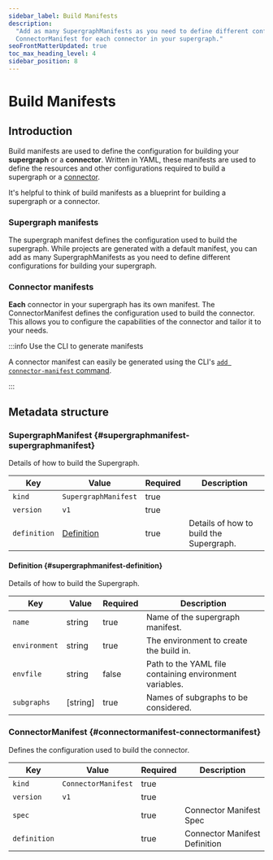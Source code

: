 ```yaml
---
sidebar_label: Build Manifests
description:
  "Add as many SupergraphManifests as you need to define different configurations for building your supergraph and a
  ConnectorManifest for each connector in your supergraph."
seoFrontMatterUpdated: true
toc_max_heading_level: 4
sidebar_position: 8
---
```


# Build Manifests

## Introduction

Build manifests are used to define the configuration for building your **supergraph** or a **connector**. Written in
YAML, these manifests are used to define the resources and other configurations required to build a supergraph or a
[connector](/connectors/overview.mdx).

It's helpful to think of build manifests as a blueprint for building a supergraph or a connector.

### Supergraph manifests

The supergraph manifest defines the configuration used to build the supergraph. While projects are generated with a
default manifest, you can add as many SupergraphManifests as you need to define different configurations for building
your supergraph.

### Connector manifests

**Each** connector in your supergraph has its own manifest. The ConnectorManifest defines the configuration used to
build the connector. This allows you to configure the capabilities of the connector and tailor it to your needs.

:::info Use the CLI to generate manifests

A connector manifest can easily be generated using the CLI's [`add connector-manifest` command](#).

:::

## Metadata structure

### SupergraphManifest {#supergraphmanifest-supergraphmanifest}

Details of how to build the Supergraph.

| Key          | Value                                        | Required | Description                             |
| ------------ | -------------------------------------------- | -------- | --------------------------------------- |
| `kind`       | `SupergraphManifest`                         | true     |                                         |
| `version`    | `v1`                                         | true     |                                         |
| `definition` | [Definition](#supergraphmanifest-definition) | true     | Details of how to build the Supergraph. |

#### Definition {#supergraphmanifest-definition}

Details of how to build the Supergraph.

| Key           | Value    | Required | Description                                             |
| ------------- | -------- | -------- | ------------------------------------------------------- |
| `name`        | string   | true     | Name of the supergraph manifest.                        |
| `environment` | string   | true     | The environment to create the build in.                 |
| `envfile`     | string   | false    | Path to the YAML file containing environment variables. |
| `subgraphs`   | [string] | true     | Names of subgraphs to be considered.                    |

### ConnectorManifest {#connectormanifest-connectormanifest}

Defines the configuration used to build the connector.

| Key          | Value               | Required | Description                   |
| ------------ | ------------------- | -------- | ----------------------------- |
| `kind`       | `ConnectorManifest` | true     |                               |
| `version`    | `v1`                | true     |                               |
| `spec`       |                     | true     | Connector Manifest Spec       |
| `definition` |                     | true     | Connector Manifest Definition |
